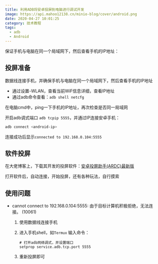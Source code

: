 ```yaml
---
title: 利用ADB将安卓投屏到电脑进行调试开发
image: https://api.mahoo12138.cn/minio-blog/cover/android.png
date: 2020-04-27 10:01:25
category: 技术教程
tags:
  - adb
  - Android
---
```


保证手机与电脑在同一个局域网下，然后查看手机的IP地址：

## 投屏准备

数据线连接手机，并确保手机与电脑在同一个局域网下，然后查看手机的IP地址

- 通过设置-WLAN，查看当前WiF信息详细，查看IP地址
- 通过adb命令查看：`adb shell netcfg`

在电脑cmd中，ping一下手机的IP地址，再次检查是否同一局域网

开启adb调式端口 `adb tcpip 5555`，并通过IP连接安卓手机：

```bash
adb connect <android-ip>
```

连接成功后显示`connected to 192.168.0.104:5555`

## 软件投屏

在大佬博客上，下载其开发的投屏软件：[安卓投屏助手(ARDC)最新版](https://www.cnblogs.com/we-hjb/p/10989928.html)

打开软件后，自动连接，开始投屏，还有各种玩法，自行摸索

## 使用问题

- cannot connect to 192.168.0.104:5555: 由于目标计算机积极拒绝，无法连接。 (10061)

  1. 使用数据线连接手机

  2. 进入手机shell，如`Termux` 输入命令：

     ```shell
     # 打开adb网络调式，并设置端口
     setprop service.adb.tcp.port 5555
     ```

  3. 重新投屏即可
